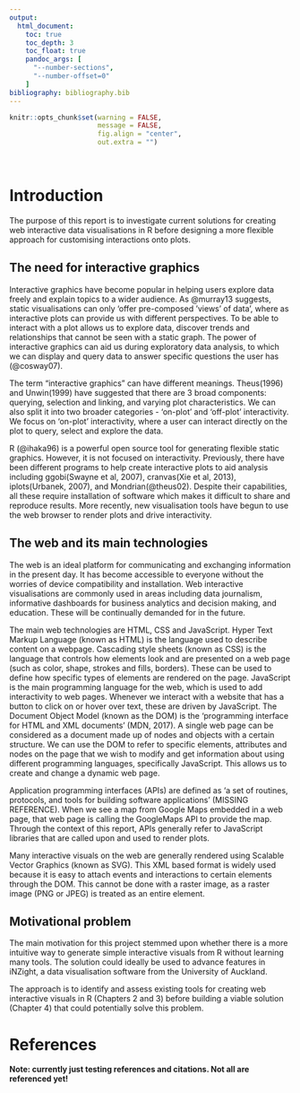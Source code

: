 ```yaml
---
output:
  html_document:
    toc: true
    toc_depth: 3
    toc_float: true
    pandoc_args: [
      "--number-sections",
      "--number-offset=0"
    ]
bibliography: bibliography.bib
---
```


```r
knitr::opts_chunk$set(warning = FALSE,
                      message = FALSE,
                      fig.align = "center",
                      out.extra = "")
```

<br />

# Introduction

The purpose of this report is to investigate current solutions for creating web interactive data visualisations in R before designing a more flexible approach for customising interactions onto plots.

## The need for interactive graphics

Interactive graphics have become popular in helping users explore data freely and explain topics to a wider audience. As @murray13 suggests, static visualisations can only 'offer pre-composed 'views' of data', where as interactive plots can provide us with different perspectives. To be able to interact with a plot allows us to explore data, discover trends and relationships that cannot be seen with a static graph. The power of interactive graphics can aid us during exploratory data analysis, to which we can display and query data to answer specific questions the user has (@cosway07).

The term "interactive graphics" can have different meanings. Theus(1996) and Unwin(1999) have suggested that there are 3 broad components: querying, selection and linking, and varying plot characteristics. We can also split it into two broader categories - 'on-plot' and 'off-plot' interactivity. We focus on 'on-plot' interactivity, where a user can interact directly on the plot to query, select and explore the data.

R (@ihaka96) is a powerful open source tool for generating flexible static graphics. However, it is not focused on interactivity. Previously, there have been different programs to help create interactive plots to aid analysis including ggobi(Swayne et al, 2007), cranvas(Xie et al, 2013), iplots(Urbanek, 2007), and Mondrian(@theus02). Despite their capabilities, all these require installation of software which makes it difficult to share and reproduce results. More recently, new visualisation tools have begun to use the web browser to render plots and drive interactivity.

## The web and its main technologies

The web is an ideal platform for communicating and exchanging information in the present day. It has become accessible to everyone without the worries of device compatibility and installation. Web interactive visualisations are commonly used in areas including data journalism, informative dashboards for business analytics and decision making, and education. These will be continually demanded for in the future.

The main web technologies are HTML, CSS and JavaScript. Hyper Text Markup Language (known as HTML) is the language used to describe content on a webpage. Cascading style sheets (known as CSS) is the language that controls how elements look and are presented on a web page (such as color, shape, strokes and fills, borders). These can be used to define how specific types of elements are rendered on the page. JavaScript is the main programming language for the web, which is used to add interactivity to web pages. Whenever we interact with a website that has a button to click on or hover over text, these are driven by JavaScript.
The Document Object Model (known as the DOM) is the 'programming interface for HTML and XML documents' (MDN, 2017). A single web page can be considered as a document made up of nodes and objects with a certain structure. We can use the DOM to refer to specific elements, attributes and nodes on the page that we wish to modify and get information about using different programming languages, specifically JavaScript. This allows us to create and change a dynamic web page.

Application programming interfaces (APIs) are defined as 'a set of routines, protocols, and tools for building software applications' (MISSING REFERENCE). When we see a map from Google Maps embedded in a web page, that web page is calling the GoogleMaps API to provide the map. Through the context of this report, APIs generally refer to JavaScript libraries that are called upon and used to render plots.

Many interactive visuals on the web are generally rendered using Scalable Vector Graphics (known as SVG). This XML based format is widely used because it is easy to attach events and interactions to certain elements through the DOM. This cannot be done with a raster image, as a raster image (PNG or JPEG) is treated as an entire element.

## Motivational problem

The main motivation for this project stemmed upon whether there is a more intuitive way to generate simple interactive visuals from R without learning many tools. The solution could ideally be used to advance features in iNZight, a data visualisation software from the University of Auckland.

The approach is to identify and assess existing tools for creating web interactive visuals in R (Chapters 2 and 3) before building a viable solution (Chapter 4) that could potentially solve this problem.

# References {-}

**Note: currently just testing references and citations. Not all are referenced yet!**
